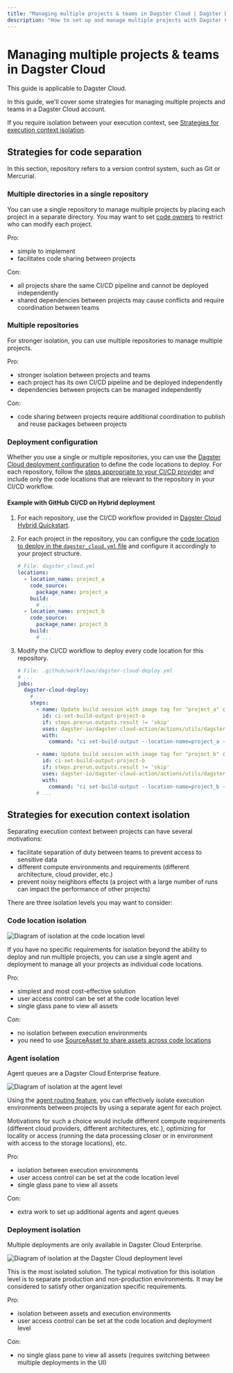 ```yaml
---
title: "Managing multiple projects & teams in Dagster Cloud | Dagster Docs"
description: "How to set up and manage multiple projects with Dagster Cloud Hybrid deployments."
---
```


# Managing multiple projects & teams in Dagster Cloud

<Note>This guide is applicable to Dagster Cloud.</Note>

In this guide, we'll cover some strategies for managing multiple projects and teams in a Dagster Cloud account.

If you require isolation between your execution context, see [Strategies for execution context isolation](#strategies-for-execution-context-isolation).

## Strategies for code separation

<Note>
  In this section, repository refers to a version control system, such as Git or
  Mercurial.
</Note>

### Multiple directories in a single repository

You can use a single repository to manage multiple projects by placing each project in a separate directory. You may want to set [code owners](https://docs.github.com/en/repositories/managing-your-repositorys-settings-and-features/customizing-your-repository/about-code-owners) to restrict who can modify each project.

Pro:

- simple to implement
- facilitates code sharing between projects

Con:

- all projects share the same CI/CD pipeline and cannot be deployed independently
- shared dependencies between projects may cause conflicts and require coordination between teams

### Multiple repositories

For stronger isolation, you can use multiple repositories to manage multiple projects.

Pro:

- stronger isolation between projects and teams
- each project has its own CI/CD pipeline and be deployed independently
- dependencies between projects can be managed independently

Con:

- code sharing between projects require additional coordination to publish and reuse packages between projects

### Deployment configuration

Whether you use a single or multiple repositories, you can use the [Dagster Cloud deployment configuration](/dagster-cloud/managing-deployments/dagster-cloud-yaml) to define the code locations to deploy. For each repository, follow the [steps appropriate to your CI/CD provider](https://docs.dagster.io/dagster-cloud/getting-started#step-4-configure-cicd-for-your-project) and include only the code locations that are relevant to the repository in your CI/CD workflow.

#### Example with GitHub CI/CD on Hybrid deployment

1. For each repository, use the CI/CD workflow provided in [Dagster Cloud Hybrid Quickstart](https://github.com/dagster-io/dagster-cloud-hybrid-quickstart/blob/main/.github/workflows/dagster-cloud-deploy.yml).

2. For each project in the repository, you can configure the [code location to deploy in the `dagster_cloud.yml` file](/dagster-cloud/managing-deployments/dagster-cloud-yaml) and configure it accordingly to your project structure.

   ```yaml
   # File: dagster_cloud.yml
   locations:
     - location_name: project_a
       code_source:
         package_name: project_a
       build:
         # ...
     - location_name: project_b
       code_source:
         package_name: project_b
       build:
         # ...
   ```

3. Modify the CI/CD workflow to deploy every code location for this repository.

   ```yaml
   # File: .github/workflows/dagster-cloud-deploy.yml
   # ...
   jobs:
     dagster-cloud-deploy:
       # ...
       steps:
         - name: Update build session with image tag for "project_a" code location
           id: ci-set-build-output-project-a
           if: steps.prerun.outputs.result != 'skip'
           uses: dagster-io/dagster-cloud-action/actions/utils/dagster-cloud-cli@v0.1
           with:
             command: "ci set-build-output --location-name=project_a --image-tag=$IMAGE_TAG"

         - name: Update build session with image tag for "project_b" code location
           id: ci-set-build-output-project-b
           if: steps.prerun.outputs.result != 'skip'
           uses: dagster-io/dagster-cloud-action/actions/utils/dagster-cloud-cli@v0.1
           with:
             command: "ci set-build-output --location-name=project_b --image-tag=$IMAGE_TAG"
         # ...
   ```

## Strategies for execution context isolation

Separating execution context between projects can have several motivations:

- facilitate separation of duty between teams to prevent access to sensitive data
- different compute environments and requirements (different architecture, cloud provider, etc.)
- prevent noisy neighbors effects (a project with a large number of runs can impact the performance of other projects)

There are three isolation levels you may want to consider:

### Code location isolation

<Image
alt="Diagram of isolation at the code location level"
src="/images/dagster-cloud/managing-deployments/isolation-level-code-locations.png"
width={1167}
height={384}
/>

If you have no specific requirements for isolation beyond the ability to deploy and run multiple projects, you can use a single agent and deployment to manage all your projects as individual code locations.

Pro:

- simplest and most cost-effective solution
- user access control can be set at the code location level
- single glass pane to view all assets

Con:

- no isolation between execution environments
- you need to use [SourceAsset to share assets across code locations](/concepts/assets/software-defined-assets#defining-external-asset-dependencies)

### Agent isolation

<Note>Agent queues are a Dagster Cloud Enterprise feature.</Note>

<Image
alt="Diagram of isolation at the agent level"
src="/images/dagster-cloud/managing-deployments/isolation-level-agents.png"
width={1331}
height={537}
/>

Using the [agent routing feature](/dagster-cloud/deployment/agents/running-multiple-agents#routing-requests-to-specific-agents), you can effectively isolate execution environments between projects by using a separate agent for each project.

Motivations for such a choice would include different compute requirements (different cloud providers, different architectures, etc.), optimizing for locality or access (running the data processing closer or in environment with access to the storage locations), etc.

Pro:

- isolation between execution environments
- user access control can be set at the code location level
- single glass pane to view all assets

Con:

- extra work to set up additional agents and agent queues

### Deployment isolation

<Note>
  Multiple deployments are only available in Dagster Cloud Enterprise.
</Note>

<Image
alt="Diagram of isolation at the Dagster Cloud deployment level"
src="/images/dagster-cloud/managing-deployments/isolation-level-deployments.png"
width={1152}
height={349}
/>

This is the most isolated solution. The typical motivation for this isolation level is to separate production and non-production environments. It may be considered to satisfy other organization specific requirements.

Pro:

- isolation between assets and execution environments
- user access control can be set at the code location and deployment level

Con:

- no single glass pane to view all assets (requires switching between multiple deployments in the UI)
